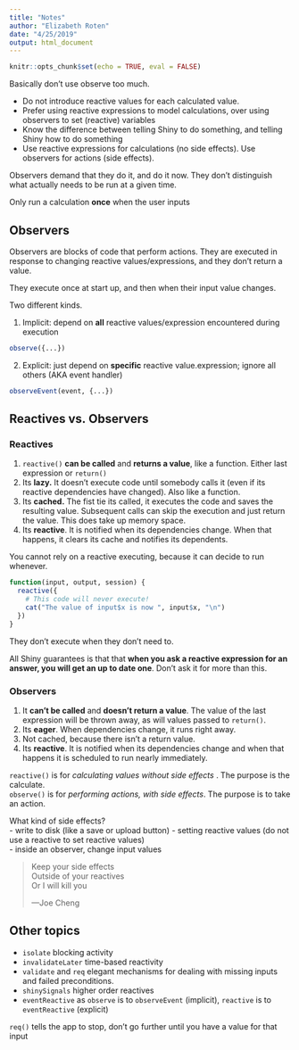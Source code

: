 ```yaml
---
title: "Notes"
author: "Elizabeth Roten"
date: "4/25/2019"
output: html_document
---
```

```r
knitr::opts_chunk$set(echo = TRUE, eval = FALSE)
```


Basically don't use observe too much. 

- Do not introduce reactive values for each calculated value.
- Prefer using reactive expressions to model calculations, over using observers to set (reactive) variables 
- Know the difference between telling Shiny to do something, and telling Shiny how to do something  
- Use reactive expressions for calculations (no side effects). Use observers for actions (side effects).

Observers demand that they do it, and do it now. They don't distinguish what actually needs to be run at a given time. 

Only run a calculation **once** when the user inputs

## Observers  

Observers are blocks of code that perform actions. They are executed in response to changing reactive values/expressions, and they don't return a value.  

They execute once at start up, and then when their input value changes.  

Two different kinds.  

1. Implicit: depend on **all** reactive values/expression encountered during execution
```r
observe({...})
```

2. Explicit: just depend on **specific** reactive value.expression; ignore all others (AKA event handler)
```r
observeEvent(event, {...})
```

## Reactives vs. Observers  

### Reactives

1. `reactive()` **can be called** and **returns a value**, like a function. Either last expression or `return()`  
2. Its **lazy.** It doesn't execute code until somebody calls it (even if its reactive dependencies have changed). Also like a function.  
3. Its **cached.** The fist tie its called, it executes the code and saves the resulting value. Subsequent calls can skip the execution and just return the value. This does take up memory space.    
4. Its **reactive**. It is notified when its dependencies change. When that happens, it clears its cache and notifies its dependents.  

You cannot rely on a reactive executing, because it can decide to run whenever.  

```r
function(input, output, session) {
  reactive({
    # This code will never execute!
    cat("The value of input$x is now ", input$x, "\n")
  })
}
```

They don't execute when they don't need to. 

All Shiny guarantees is that that **when you ask a reactive expression for an answer, you will get an up to date one**. Don't ask it for more than this. 

### Observers  

1. It **can't be called** and **doesn't return a value**. The value of the last expression will be thrown away, as will values passed to `return()`.
2. Its **eager**. When dependencies change, it runs right away.  
3. Not cached, because there isn't a return value.  
4. Its **reactive**. It is notified when its dependencies change and when that happens it is scheduled to run nearly immediately.  

`reactive()` is for *calculating values without side effects* . The purpose is the calculate.  
`observe()` is for *performing actions, with side effects*. The purpose is to take an action.   

What kind of side effects?  
- write to disk (like a save or upload button) 
- setting reactive values (do not use a reactive to set reactive values)  
- inside an observer, change input values

> Keep your side effects  
Outside of your reactives  
Or I will kill you  
>  
> —Joe Cheng

## Other topics  

- `isolate` blocking activity  
- `invalidateLater` time-based reactivity  
- `validate` and `req` elegant mechanisms for dealing with missing inputs and failed preconditions.  
- `shinySignals` higher order reactives  
- `eventReactive` as `observe` is to `observeEvent` (implicit), `reactive` is to `eventReactive` (explicit)

`req()` tells the app to stop, don't go further until you have a value for that input 
